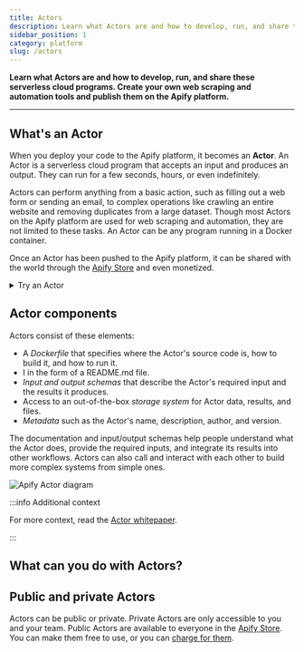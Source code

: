 ```yaml
---
title: Actors
description: Learn what Actors are and how to develop, run, and share these serverless cloud programs. Create your own web scraping and automation tools and publish them on the Apify platform.
sidebar_position: 1
category: platform
slug: /actors
---
```



**Learn what Actors are and how to develop, run, and share these serverless cloud programs. Create your own web scraping and automation tools and publish them on the Apify platform.**

---

## What's an Actor

When you deploy your code to the Apify platform, it becomes an **Actor**. An Actor is a serverless cloud program that accepts an input and produces an output. They can run for a few seconds, hours, or even indefinitely.

Actors can perform anything from a basic action, such as filling out a web form or sending an email, to complex operations like crawling an entire website and removing duplicates from a large dataset. Though most Actors on the Apify platform are used for web scraping and automation, they are not limited to these tasks. An Actor can be any program running in a Docker container.

Once an Actor has been pushed to the Apify platform, it can be shared with the world through the [Apify Store](https://apify.com/store) and even monetized.

<details>
    <summary>Try an Actor</summary>

To see what a published Actor looks like and how it works, let's run an SEO audit of **apify.com** using the [SEO Audit Actor](https://apify.com/misceres/seo-audit-tool).

1. On the Actor's page, click the **Try for free** button. If you're logged into your Apify account, you'll be taken to Apify Console.
1. You will be prompted to provide input to the Actor. The default settings are fine, so click the **Start** button to run it.
1. While the Actor is running, you'll see it log information about its progress.
1. Once the Actor has finished, you can view the results by clicking on the **Results** tab.

![Actor logs](images/actor-logs.jpg)

</details>

## Actor components

Actors consist of these elements:

- A _Dockerfile_ that specifies where the Actor's source code is, how to build it, and how to run it.
- I in the form of a README.md file.
- _Input and output schemas_ that describe the Actor's required input and the results it produces.
- Access to an out-of-the-box _storage system_ for Actor data, results, and files.
- _Metadata_ such as the Actor's name, description, author, and version.

The documentation and input/output schemas help people understand what the Actor does, provide the required inputs, and integrate its results into other workflows. Actors can also call and interact with each other to build more complex systems from simple ones.

![Apify Actor diagram](./images/apify-actor-drawing.png)

:::info Additional context

For more context, read the [Actor whitepaper](https://whitepaper.actor/).

:::

## What can you do with Actors?

<CardGrid>
    <Card
        title="Running Actors"
        desc="Learn how to run Actors, configure their settings, manage versions, and understand their usage and pricing."
        to="/platform/actors/running"
    />
    <Card
        title="Actor development"
        desc="Dive into the technical side of building Actors. Learn to define inputs, build new versions, persist state, and choose base Docker images."
        to="/platform/actors/development"
    />
    <Card
        title="Publishing and monetization"
        desc="Find out how to publish your Actors on the Apify platform, share them with others, and even monetize your work."
        to="/platform/actors/publishing"
    />
</CardGrid>

## Public and private Actors

Actors can be public or private. Private Actors are only accessible to you and your team. Public Actors are available to everyone in the [Apify Store](https://apify.com/store). You can make them free to use, or you can [charge for them](https://blog.apify.com/make-regular-passive-income-developing-web-automation-actors-b0392278d085/).
